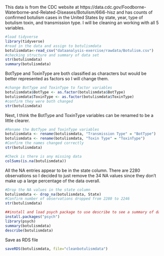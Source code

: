 This data is from the CDC website at https://data.cdc.gov/Foodborne-Waterborne-and-Related-Diseases/Botulism/66i6-hisz
and has counts of confirmed botulism cases in the United States by state, year, type of botulism toxin, and transmission type. I will be cleaning an working with all 5 variables.
```r
#load tidyverse
library(tidyverse)
#read in the data and assign to botulismdata
botulismdata<-read_csv("dataanalysis-exercise/rawdata/Botulism.csv")
#checking structure and summary of data set
str(botulismdata)
summary(botulismdata)
```
BotType and ToxinType are both classified as characters but would be better represented as factors so I will change them.

```r
#change BotType and ToxinType to factor variables
botulismdata$BotType <- as.factor(botulismdata$BotType)
botulismdata$ToxinType <- as.factor(botulismdata$ToxinType)
#confirm they were both changed
str(botulismdata)
```
Next, I think the BotType and ToxinType variables can be renamed to be a little clearer.
```r
#Rename the BotType and ToxinType variables
botulismdata <- rename(botulismdata, "Transmission Type" = "BotType")
botulismdata <- rename(botulismdata, "Toxin Type" = "ToxinType")
#Confirm the names changed correctly
str(botulismdata)
```
```r
#Check is there is any missing data
colSums(is.na(botulismdata))
```
All the NA entries appear to be in the state column. There are 2280 observations so I decided to just remove the 34 NA values since they don't make up a large percentage of the data overall.
```r
#Drop the NA values in the state column
botulismdata <- drop_na(botulismdata, State)
#Confirm number of observations dropped from 2280 to 2246
str(botulismdata)
```
```r
##install and load psych package to use describe to see a summary of data, also run summary
install.packages("psych")
library(psych)
summary(botulismdata)
describe(botulismdata)
```
Save as RDS file
```r
saveRDS(botulismdata, file="cleanbotulismdata")
```

